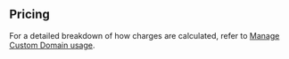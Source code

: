 ## Pricing

For a detailed breakdown of how charges are calculated, refer to [Manage Custom Domain usage](/docs/guides/platform/manage-your-usage/custom-domains).